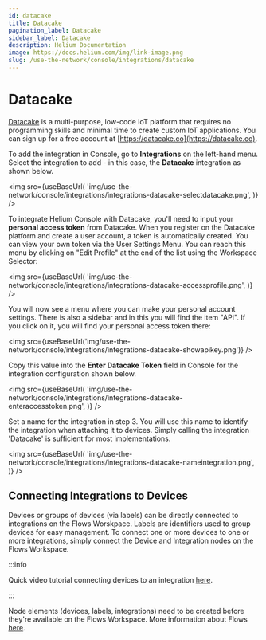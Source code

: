 ```yaml
---
id: datacake
title: Datacake
pagination_label: Datacake
sidebar_label: Datacake
description: Helium Documentation
image: https://docs.helium.com/img/link-image.png
slug: /use-the-network/console/integrations/datacake
---
```


# Datacake


[Datacake](https://datacake.co) is a multi-purpose, low-code IoT platform that requires no
programming skills and minimal time to create custom IoT applications. You can sign up for a free
account at [https://datacake.co](https://datacake.co).

To add the integration in Console, go to **Integrations** on the left-hand menu. Select the
integration to add - in this case, the **Datacake** integration as shown below.

<img
  src={useBaseUrl(
    'img/use-the-network/console/integrations/integrations-datacake-selectdatacake.png',
  )}
/>

To integrate Helium Console with Datacake, you'll need to input your **personal access token** from
Datacake. When you register on the Datacake platform and create a user account, a token is
automatically created. You can view your own token via the User Settings Menu. You can reach this
menu by clicking on "Edit Profile" at the end of the list using the Workspace Selector:

<img
  src={useBaseUrl(
    'img/use-the-network/console/integrations/integrations-datacake-accessprofile.png',
  )}
/>

You will now see a menu where you can make your personal account settings. There is also a sidebar
and in this you will find the item "API". If you click on it, you will find your personal access
token there:

<img
  src={useBaseUrl('img/use-the-network/console/integrations/integrations-datacake-showapikey.png')}
/>

Copy this value into the **Enter Datacake Token** field in Console for the integration configuration
shown below.

<img
  src={useBaseUrl(
    'img/use-the-network/console/integrations/integrations-datacake-enteraccesstoken.png',
  )}
/>

Set a name for the integration in step 3. You will use this name to identify the integration when
attaching it to devices. Simply calling the integration 'Datacake' is sufficient for most
implementations.

<img
  src={useBaseUrl(
    'img/use-the-network/console/integrations/integrations-datacake-nameintegration.png',
  )}
/>

## Connecting Integrations to Devices

Devices or groups of devices (via labels) can be directly connected to integrations on the Flows
Worskpace. Labels are identifiers used to group devices for easy management. To connect one or more
devices to one or more integrations, simply connect the Device and Integration nodes on the Flows
Workspace.

:::info

Quick video tutorial connecting devices to an integration
[here](https://www.youtube.com/watch?v=lnERw1f7TGE).

:::

Node elements (devices, labels, integrations) need to be created before they're available on the
Flows Workspace. More information about Flows [here](/use-the-network/console/flows/).

